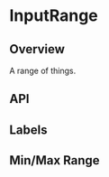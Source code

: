 
<Meta of={InputRangeStories} />

# InputRange

<ResourceLinks
  sourceCode="https://github.com/cultureamp/kaizen-design-system/tree/main/packages/components/src/InputRange"
  className="!mb-8"
/>

<KaioNotification />

<Installation
  installCommand="yarn add @kaizen/components"
  importStatement='import { InputRange } from "@kaizen/components"'
/>

## Overview

A range of things.

<Canvas of={InputRangeStories.Playground} />
<Controls of={InputRangeStories.Playground} />

## API

## Labels

<Canvas of={InputRangeStories.Labels} />

## Min/Max Range

<Canvas of={InputRangeStories.Range} />
